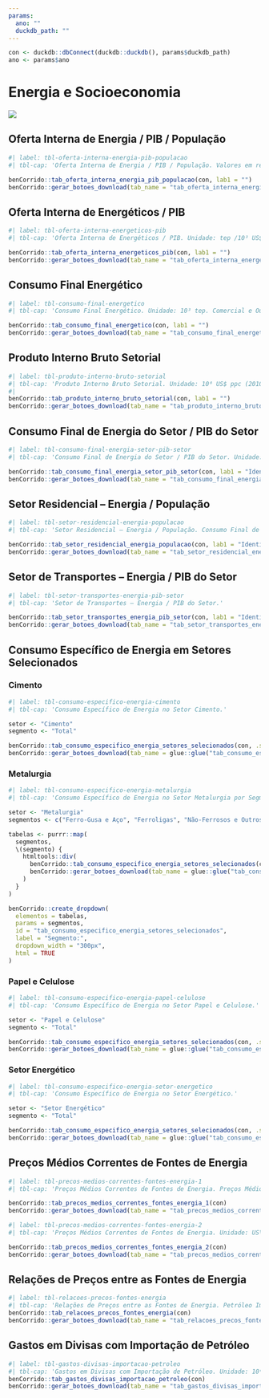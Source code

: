 ```yaml
---
params:
  ano: ""
  duckdb_path: ""
---
```


```r
con <- duckdb::dbConnect(duckdb::duckdb(), params$duckdb_path)
ano <- params$ano
```

# Energia e Socioeconomia

![](../img/capas/imagem_cap_7.png)

## Oferta Interna de Energia / PIB / População

```r
#| label: tbl-oferta-interna-energia-pib-populacao
#| tbl-cap: 'Oferta Interna de Energia / PIB / População. Valores em reais constantes de 2010 convertidos para dólares em paridade do poder de compra (ppc) de 2010. População Residente-POP: Estimativa elaborada pela EPE baseada na "Projeção da População do Brasil por sexo e idade: 2000-2060" - agosto de 2013 (IBGE).'

benCorrido::tab_oferta_interna_energia_pib_populacao(con, lab1 = "")
benCorrido::gerar_botoes_download(tab_name = "tab_oferta_interna_energia_pib_populacao")
```

## Oferta Interna de Energéticos / PIB

```r
#| label: tbl-oferta-interna-energeticos-pib
#| tbl-cap: 'Oferta Interna de Energéticos / PIB. Unidade: tep /10³ US$ ppc (2010).'

benCorrido::tab_oferta_interna_energeticos_pib(con, lab1 = "")
benCorrido::gerar_botoes_download(tab_name = "tab_oferta_interna_energeticos_pib")
```

## Consumo Final Energético

```r
#| label: tbl-consumo-final-energetico
#| tbl-cap: 'Consumo Final Energético. Unidade: 10³ tep. Comercial e Outros: Corresponde aos setores público e comercial. Extrativa Mineral: Mineração e pelotização. Exclui exploração de petróleo, gás natural e mineração de carvão mineral. Não Metálicos: Corresponde aos setores cimento e cerâmica. Metalurgia: Corresponde aos setores ferro-gusa e aço, ferro-ligas e não-ferrosos.'

benCorrido::tab_consumo_final_energetico(con, lab1 = "")
benCorrido::gerar_botoes_download(tab_name = "tab_consumo_final_energetico")
```

## Produto Interno Bruto Setorial

```r
#| label: tbl-produto-interno-bruto-setorial
#| tbl-cap: 'Produto Interno Bruto Setorial. Unidade: 10⁶ US$ ppc (2010). Comercial e Público: Corresponde a comércio, comunicações, instituições financeiras, administrações públicas, aluguéis, outros serviços e SIUP, menos geração elétrica. Extrativa Mineral: Exclusive extração de petróleo, gás natural e de carvão mineral. Química: Exclusive refino de petróleo, destilação de álcool e produção de coque. Têxtil: Exclusive vestuário, calçados e artefatos de tecido. Outros: Corresponde a mecânica, material elétrico e comunicação, material de transporte, madeira, mobiliário, borracha, farmacêutica, perfumaria, sabões e velas, produção de matérias plásticas, fumo, construção e diversos.  Setor Energético: Corresponde a extração de petróleo, gás natural e carvão mineral; refino de petróleo; destilação de álcool, geração de eletricidade e produção de coque. Dummy financeiro distribuido proporcionalmente aos grupos de setores econômicos. Dólar constante de 2010.'
#| 
benCorrido::tab_produto_interno_bruto_setorial(con, lab1 = "")
benCorrido::gerar_botoes_download(tab_name = "tab_produto_interno_bruto_setorial")
```
 
## Consumo Final de Energia do Setor / PIB do Setor

```r
#| label: tbl-consumo-final-energia-setor-pib-setor
#| tbl-cap: 'Consumo Final de Energia do Setor / PIB do Setor. Unidade: tep/10⁶ US$ ppc (2010). Consumo Final Energético com Residencial/ Consumo Final Energético sem Residencial: Calculado sobre o PIB total. tep/10⁶ US$ ppc (2010):Dólar constante ppc de 2010.'

benCorrido::tab_consumo_final_energia_setor_pib_setor(con, lab1 = "Identificação")
benCorrido::gerar_botoes_download(tab_name = "tab_consumo_final_energia_setor_pib_setor")
```

## Setor Residencial – Energia / População

```r
#| label: tbl-setor-residencial-energia-populacao
#| tbl-cap: 'Setor Residencial – Energia / População. Consumo Final de Energia para Cocção: Consumo Final Energético para Cocção considera GLP, gás canalizado, lenha e carvão vegetal, inclusive o Gás Natural.'

benCorrido::tab_setor_residencial_energia_populacao(con, lab1 = "Identificação")
benCorrido::gerar_botoes_download(tab_name = "tab_setor_residencial_energia_populacao")
```

## Setor de Transportes – Energia / PIB do Setor

```r
#| label: tbl-setor-transportes-energia-pib-setor
#| tbl-cap: 'Setor de Transportes – Energia / PIB do Setor.'

benCorrido::tab_setor_transportes_energia_pib_setor(con, lab1 = "Identificação")
benCorrido::gerar_botoes_download(tab_name = "tab_setor_transportes_energia_pib_setor")
```

## Consumo Específico de Energia em Setores Selecionados

### Cimento

```r
#| label: tbl-consumo-especifico-energia-cimento
#| tbl-cap: 'Consumo Específico de Energia no Setor Cimento.'

setor <- "Cimento"
segmento <- "Total"

benCorrido::tab_consumo_especifico_energia_setores_selecionados(con, .setor = setor, .segmento = segmento, lab1 = "Identificação")
benCorrido::gerar_botoes_download(tab_name = glue::glue("tab_consumo_especifico_energia_setores_selecionados_{setor}_{segmento}"))
```

### Metalurgia

```r
#| label: tbl-consumo-especifico-energia-metalurgia
#| tbl-cap: 'Consumo Específico de Energia no Setor Metalurgia por Segmento. Segmento total: soma de ferro-gusa e aço, ferroligas e não ferrosos e outros metalúrgicos. Ferro-Gusa e Aço - Produção: produção de aço bruto.'

setor <- "Metalurgia"
segmentos <- c("Ferro-Gusa e Aço", "Ferroligas", "Não-Ferrosos e Outros Metalúrgicos", "Total")

tabelas <- purrr::map(
  segmentos,
  \(segmento) {
    htmltools::div(
      benCorrido::tab_consumo_especifico_energia_setores_selecionados(con, .setor = setor, .segmento = segmento, lab1 = "Identificação"),
      benCorrido::gerar_botoes_download(tab_name = glue::glue("tab_consumo_especifico_energia_setores_selecionados_{setor}_{segmento}"))
    )
  }
)

benCorrido::create_dropdown(
  elementos = tabelas,
  params = segmentos,
  id = "tab_consumo_especifico_energia_setores_selecionados",
  label = "Segmento:",
  dropdown_width = "300px",
  html = TRUE
)
```

### Papel e Celulose

```r
#| label: tbl-consumo-especifico-energia-papel-celulose
#| tbl-cap: 'Consumo Específico de Energia no Setor Papel e Celulose.'

setor <- "Papel e Celulose"
segmento <- "Total"

benCorrido::tab_consumo_especifico_energia_setores_selecionados(con, .setor = setor, .segmento = segmento, lab1 = "Identificação")
benCorrido::gerar_botoes_download(tab_name = glue::glue("tab_consumo_especifico_energia_setores_selecionados_{setor}_{segmento}"))
```

### Setor Energético

```r
#| label: tbl-consumo-especifico-energia-setor-energetico
#| tbl-cap: 'Consumo Específico de Energia no Setor Energético.'

setor <- "Setor Energético"
segmento <- "Total"

benCorrido::tab_consumo_especifico_energia_setores_selecionados(con, .setor = setor, .segmento = segmento, lab1 = "Identificação")
benCorrido::gerar_botoes_download(tab_name = glue::glue("tab_consumo_especifico_energia_setores_selecionados_{setor}_{segmento}"))
```

## Preços Médios Correntes de Fontes de Energia

```r
#| label: tbl-precos-medios-correntes-fontes-energia-1
#| tbl-cap: 'Preços Médios Correntes de Fontes de Energia. Preços Médios Correntes de Fontes de Energia: Moeda nacional corrente convertida a dólar corrente pela taxa média anual do câmbio. Preços ao consumidor com impostos. Óleo Diesel/Gasolina/Etanol Hidratado/GLP: Cotações do Rio de janeiro, até 2004. Média Brasil a partir de 2005. Gás Natural Combustível: Até 1994, preço de venda da Petrobrás a consumidores industriais. A partir de 1995, cotações de indústrias de vários estados. Eletricidade Industrial/Eletricidade Residencial: Preços médios nacionais. Carvão Vapor/Carvão Vegetal/Lenha Nativa/Lenha Reflorestamento: Cotações de indústrias de vários Estados. Óleo Combustível: Preço médio no Rio de Janeiro'

benCorrido::tab_precos_medios_correntes_fontes_energia_1(con)
benCorrido::gerar_botoes_download(tab_name = "tab_precos_medios_correntes_fontes_energia_1")
```

```r
#| label: tbl-precos-medios-correntes-fontes-energia-2
#| tbl-cap: 'Preços Médios Correntes de Fontes de Energia. Unidade: US\\$/bep. Petróleo Importado (Preços de 2010): Dólar corrente convertido a dólar constante de 2010 pelo IPC (CPI-U) dos Estados Unidos. US\\$/bep: Como forma de manter a série histórica, é adotado bep baseado no poder calorífico superior da fonte.'

benCorrido::tab_precos_medios_correntes_fontes_energia_2(con)
benCorrido::gerar_botoes_download(tab_name = "tab_precos_medios_correntes_fontes_energia_2")
```

## Relações de Preços entre as Fontes de Energia

```r
#| label: tbl-relacoes-precos-fontes-energia
#| tbl-cap: 'Relações de Preços entre as Fontes de Energia. Petróleo Importado*: Petróleo a preços correntes, da @tbl-precos-medios-correntes-fontes-energia-2.'
benCorrido::tab_relacoes_precos_fontes_energia(con)
benCorrido::gerar_botoes_download(tab_name = "tab_relacoes_precos_fontes_energia")
```

## Gastos em Divisas com Importação de Petróleo

```r
#| label: tbl-gastos-divisas-importacao-petroleo
#| tbl-cap: 'Gastos em Divisas com Importação de Petróleo. Unidade: 10⁶ US$ (FOB). Fonte:Petrobrás e SECEX (até 2004), ANP e MDIC (a partir de 2005).'
benCorrido::tab_gastos_divisas_importacao_petroleo(con)
benCorrido::gerar_botoes_download(tab_name = "tab_gastos_divisas_importacao_petroleo")
```


